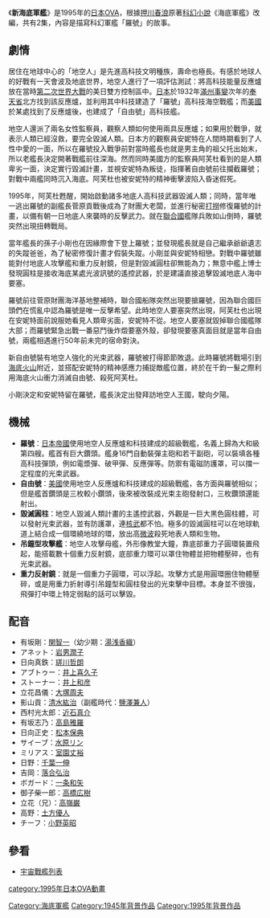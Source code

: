 {{Infobox animanga/Headerofja
|title= 新海底軍艦
|image= Seabattleship.jpg
|size= 300px
|caption= 
|japanese= しんかいていぐんかん
|english= 
|kana= 
|romaji= 
|genre= [[科幻|科幻]]
}}
{{Infobox animanga/Cast
|角色= 小剛 <br/>立花 <br/>安妮特 <br/>阿芙杜
|聲優= [[關智一|關智一]]<br>[[高嶺巖|高嶺巖]]<br>[[井上喜久子|井上喜久子]]<br/>[[真山亞子|真山亞子]]
}}
{{Infobox animanga/OVA
|標題= 第一話「滅亡的地底人」<br>第二話「海洋的記憶」
|原作= 押川春浪『海底軍艦』
|導演= 片山一良
|系列構成=  
|腳本= 岸間信明 
|人物設定= [[安彦良和|安彦良和]]
|監督= 片山一良、[[福田己津央|福田己津央]]
|機械設定= 小林誠
|音樂= 華沙國立管絃樂團
|動畫製作= [[東寶株式會社|東寶株式會社]]
|製作= 山田哲久 
|話數= 全2話
|其他= 
|版權= 1995 東寶
}}
{{Infobox animanga/Footerofja}}

《'''新海底軍艦'''》是1995年的[[日本|日本]][[OVA|OVA]]，根據[[押川春浪|押川春浪]]原著[[科幻小說|科幻小說]]《海底軍艦》改編，共有2集，內容是描寫科幻軍艦「羅號」的故事。

==劇情==

居住在地球中心的「地空人」是先進高科技文明種族，壽命也極長。有感於地球人的好戰有一天會波及地底世界，地空人進行了一項評估測試：將高科技能量反應爐放在當時[[第二次世界大戰|第二次世界大戰]]的美日雙方控制區中。[[日本|日本]]於1932年[[滿州事變|滿州事變]]次年的[[奉天省|奉天省]]北方找到該反應爐，並利用其中科技建造了「羅號」高科技海空戰艦；而[[美國|美國]]於某處找到了反應爐後，也建成了「自由號」高科技艦。

地空人還派了兩名女性監察員，觀察人類如何使用兩具反應爐；如果用於戰爭，就表示人類已經沒救，要完全毀滅人類。日本方的觀察員安妮特在人間時期看到了人性中愛的一面，所以在羅號投入戰爭前對當時艦長也就是男主角的祖父托出始末，所以老艦長決定開著戰艦前往深海。然而同時美國方的監察員阿芙杜看到的是人類卑劣一面，決定實行毀滅計畫，並視安妮特為叛徒，指揮著自由號前往攔截羅號；對戰中兩艦同時沉入海底。阿芙杜也被安妮特的精神衝擊波陷入昏迷假死。

1995年，阿芙杜甦醒，開始啟動諸多地底人高科技武器毀滅人類；同時，當年唯一逃出羅號的副艦長菅原貢戰後成為了財團大老闆，並進行秘密[[打撈|打撈]]修復羅號的計畫，以備有朝一日地底人來襲時的反擊武力。就在[[聯合國|聯合國]]艦隊兵敗如山倒時，羅號突然出現扭轉戰局。

當年艦長的孫子小剛也在因緣際會下登上羅號；並發現艦長就是自己繼承爺爺遺志的失蹤爸爸，為了秘密修復計畫才假裝失蹤。小剛並與安妮特相戀。對戰中羅號雖能對付地底人攻擊艦和重力反射鏡，但是對毀滅圓柱卻無能為力；無意中艦上博士發現圓柱是接收海底某處光波訊號的遙控武器，於是建議直接追擊毀滅地底人海中要塞。

羅號前往菅原財團海洋基地整補時，聯合國船隊突然出現要搶羅號，因為聯合國巨頭們在慌亂中認為羅號是唯一反擊希望。此時地空人要塞突然出現，阿芙杜也出現在安妮特面前說服她看見人類卑劣面，安妮特不從。地空人要塞就毀掉聯合國艦隊大部；而羅號緊急出戰一番惡鬥後炸燬要塞外殼，卻發現要塞真面目就是當年自由號，兩艦相遇進行50年前未完的宿命對決。

新自由號裝有地空人強化的光束武器，羅號被打得節節敗退。此時羅號將戰場引到[[海底火山|海底火山]]附近，並搭配安妮特的精神感應力捕捉敵艦位置，終於在千鈞一髮之際利用海底火山衝力消滅自由號、殺死阿芙杜。

小剛決定和安妮特留在羅號，艦長決定出發拜訪地空人王國，駛向夕陽。

==機械==
*'''羅號'''：[[日本帝國|日本帝國]]使用地空人反應爐和科技建成的超級戰艦，名義上歸為大和級第四艘。艦首有巨大鑽頭。艦身16門自動裝彈主砲和若干副砲，可以裝填各種高科技彈頭，例如電漿彈、破甲彈、反應彈等。防禦有電磁防護罩，可以擋一定程度的光束武器。
*'''自由號'''：[[美國|美國]]使用地空人反應爐和科技建成的超級戰艦，各方面與羅號相似；但是艦首鑽頭是三枚較小鑽頭，後來被改裝成光束主砲發射口，三枚鑽頭還能射出。
*'''毀滅圓柱'''：地空人毀滅人類計畫的主遙控武器，外觀是一巨大黑色圓柱體，可以發射光束武器，並有防護罩，連[[核武|核武]]都不怕。極多的毀滅圓柱可以在地球軌道上結合成一個環繞地球的環，放出高[[微波|微波]]殺死地表人類和生物。
*'''吊鐘型攻擊艦'''：地空人攻擊母艦，外形像教堂大鐘，靠底部重力子圓環裝置飛起，能搭載數十個重力反射鏡，底部重力環可以罩住物體並把物體壓碎，也有光束武器。
*'''重力反射鏡'''：就是一個重力子圓環，可以浮起。攻擊方式是用圓環圈住物體壓碎，或是用重力折射導引吊鐘型和圓柱發出的光束擊中目標。本身並不很強，飛彈打中環上特定弱點的話可以擊毀。

== 配音 ==
* 有坂剛：[[関智一|関智一]]（幼少期：[[湯浅香織|湯浅香織]]）
* アネット：[[岩男潤子|岩男潤子]]
* 日向真鉄：[[瑳川哲朗|瑳川哲朗]]
* アブトゥー：[[井上喜久子|井上喜久子]]
* ストーナー：[[井上和彦|井上和彦]]
* 立花昌儀：[[大塚周夫|大塚周夫]]
* 影山貢：[[清水紘治|清水紘治]]（副艦時代：[[鹽澤兼人|鹽澤兼人]]）
* 西村光太郎：[[近石真介|近石真介]]
* 有坂志乃：[[高島雅羅|高島雅羅]]
* 日向正史：[[松本保典|松本保典]]
* サイーブ：[[水原リン|水原リン]]
* ミリアス：[[室園丈裕|室園丈裕]]
* 日野：[[千葉一伸|千葉一伸]]
* 吉岡：[[落合弘治|落合弘治]]
* ボガード：[[一条和矢|一条和矢]]
* 御子柴一郎：[[高橋広樹|高橋広樹]]
* 立花（兄）：[[高嶺巌|高嶺巌]]
* 高野：[[土方優人|土方優人]]
* チーフ：[[小野英昭|小野英昭]]

==參看==
*[[宇宙戰艦|宇宙戰艦列表]]

{{海底軍艦}}
{{DEFAULTSORT:SinkaitegunkanS}}
[[Category:海底軍艦|Category:海底軍艦]] 
[[category:1995年日本OVA動畫|category:1995年日本OVA動畫]]
[[Category:1945年背景作品|Category:1945年背景作品]]
[[Category:1995年背景作品|Category:1995年背景作品]]